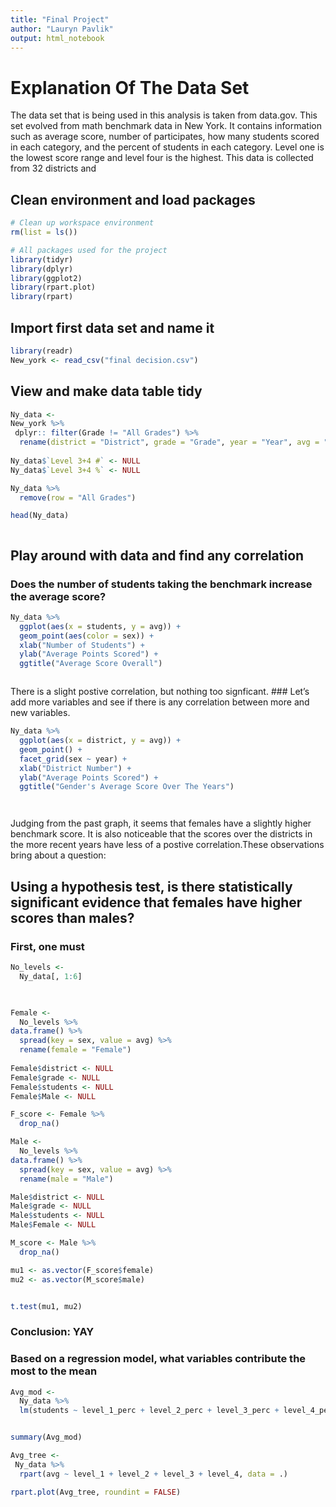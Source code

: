 ```yaml
---
title: "Final Project"
author: "Lauryn Pavlik"
output: html_notebook
---
```

# Explanation Of The Data Set
The data set that is being used in this analysis is taken from data.gov. This set evolved from math benchmark data in New York. It contains information such as average score, number of participates, how many students scored in each category, and the percent of students in each category. Level one is the lowest score range and level four is the highest. This data is collected from 32 districts and 



## Clean environment and load packages
```r
# Clean up workspace environment
rm(list = ls())

# All packages used for the project
library(tidyr)
library(dplyr)
library(ggplot2)
library(rpart.plot)
library(rpart)

```

## Import first data set and name it 
```r
library(readr)
New_york <- read_csv("final decision.csv")
```

## View and make data table tidy 
```r
Ny_data <- 
New_york %>%
 dplyr:: filter(Grade != "All Grades") %>%
  rename(district = "District", grade = "Grade", year = "Year", avg = "Mean Scale Score", level_1 = "Level 1 #", level_1_perc = "Level 1 %", level_2 = "Level 2 #", level_2_perc = "Level 2 %", level_3 = "Level 3 #", level_3_perc = "Level 3 %", level_4 = "Level 4 #", level_4_perc = "Level 4 %", students = "Number Tested", sex = "Category" )
  
Ny_data$`Level 3+4 #` <- NULL
Ny_data$`Level 3+4 %` <- NULL

Ny_data %>%
  remove(row = "All Grades")

head(Ny_data)



```

## Play around with data and find any correlation
### Does the number of students taking the benchmark increase the average score? 
```r
Ny_data %>%
  ggplot(aes(x = students, y = avg)) + 
  geom_point(aes(color = sex)) +
  xlab("Number of Students") +
  ylab("Average Points Scored") +
  ggtitle("Average Score Overall")



```

There is a slight postive correlation, but nothing too signficant.
### Let's add more variables and see if there is any correlation between more and new variables.  
```r
Ny_data %>% 
  ggplot(aes(x = district, y = avg)) + 
  geom_point() +
  facet_grid(sex ~ year) +
  xlab("District Number") +
  ylab("Average Points Scored") +
  ggtitle("Gender's Average Score Over The Years")




```


Judging from the past graph, it seems that females have a slightly higher benchmark score. It is also noticeable that the scores over the districts in the more recent years have less of a postive correlation.These observations bring about a question: 

## Using a hypothesis test, is there statistically significant evidence that females have higher scores than males? 

### First, one must 
```r
No_levels <- 
  Ny_data[, 1:6] 

  

Female <- 
  No_levels %>%
data.frame() %>%
  spread(key = sex, value = avg) %>%
  rename(female = "Female")
  
Female$district <- NULL
Female$grade <- NULL
Female$students <- NULL
Female$Male <- NULL

F_score <- Female %>%
  drop_na() 


```
  

```r
Male <- 
  No_levels %>%
data.frame() %>%
  spread(key = sex, value = avg) %>%
  rename(male = "Male")

Male$district <- NULL
Male$grade <- NULL
Male$students <- NULL
Male$Female <- NULL

M_score <- Male %>%
  drop_na()
```

```r

mu1 <- as.vector(F_score$female)
mu2 <- as.vector(M_score$male)


t.test(mu1, mu2)


```
### Conclusion: YAY


### Based on a regression model, what variables contribute the most to the mean
```r

Avg_mod <-
  Ny_data %>%
  lm(students ~ level_1_perc + level_2_perc + level_3_perc + level_4_perc, data = .)  


summary(Avg_mod)

```



```r

Avg_tree <- 
 Ny_data %>% 
  rpart(avg ~ level_1 + level_2 + level_3 + level_4, data = .)

rpart.plot(Avg_tree, roundint = FALSE)


```




